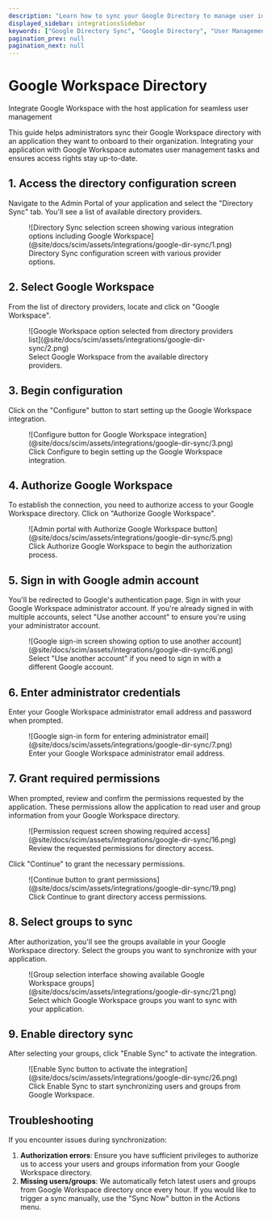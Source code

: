 ```yaml
---
description: "Learn how to sync your Google Directory to manage user identities and access control."
displayed_sidebar: integrationsSidebar
keywords: ["Google Directory Sync", "Google Directory", "User Management", "Access Control", "Identity Management"]
pagination_prev: null
pagination_next: null
---
```


# Google Workspace Directory

<Subtitle>Integrate Google Workspace with the host application for seamless user management</Subtitle>

This guide helps administrators sync their Google Workspace directory with an application they want to onboard to their organization. Integrating your application with Google Workspace automates user management tasks and ensures access rights stay up-to-date.

## 1. Access the directory configuration screen

Navigate to the Admin Portal of your application and select the "Directory Sync" tab. You'll see a list of available directory providers.

<figure>
  ![Directory Sync selection screen showing various integration options including Google Workspace](@site/docs/scim/assets/integrations/google-dir-sync/1.png)
  <figcaption>Directory Sync configuration screen with various provider options.</figcaption>
</figure>

## 2. Select Google Workspace

From the list of directory providers, locate and click on "Google Workspace".

<figure>
  ![Google Workspace option selected from directory providers list](@site/docs/scim/assets/integrations/google-dir-sync/2.png)
  <figcaption>Select Google Workspace from the available directory providers.</figcaption>
</figure>

## 3. Begin configuration

Click on the "Configure" button to start setting up the Google Workspace integration.

<figure>
  ![Configure button for Google Workspace integration](@site/docs/scim/assets/integrations/google-dir-sync/3.png)
  <figcaption>Click Configure to begin setting up the Google Workspace integration.</figcaption>
</figure>

## 4. Authorize Google Workspace

To establish the connection, you need to authorize access to your Google Workspace directory. Click on "Authorize Google Workspace".

<figure>
  ![Admin portal with Authorize Google Workspace button](@site/docs/scim/assets/integrations/google-dir-sync/5.png)
  <figcaption>Click Authorize Google Workspace to begin the authorization process.</figcaption>
</figure>

## 5. Sign in with Google admin account

You'll be redirected to Google's authentication page. Sign in with your Google Workspace administrator account. If you're already signed in with multiple accounts, select "Use another account" to ensure you're using your administrator account.

<figure>
  ![Google sign-in screen showing option to use another account](@site/docs/scim/assets/integrations/google-dir-sync/6.png)
  <figcaption>Select "Use another account" if you need to sign in with a different Google account.</figcaption>
</figure>

## 6. Enter administrator credentials

Enter your Google Workspace administrator email address and password when prompted.

<figure>
  ![Google sign-in form for entering administrator email](@site/docs/scim/assets/integrations/google-dir-sync/7.png)
  <figcaption>Enter your Google Workspace administrator email address.</figcaption>
</figure>

## 7. Grant required permissions

When prompted, review and confirm the permissions requested by the application. These permissions allow the application to read user and group information from your Google Workspace directory.

<figure>
  ![Permission request screen showing required access](@site/docs/scim/assets/integrations/google-dir-sync/16.png)
  <figcaption>Review the requested permissions for directory access.</figcaption>
</figure>

Click "Continue" to grant the necessary permissions.

<figure>
  ![Continue button to grant permissions](@site/docs/scim/assets/integrations/google-dir-sync/19.png)
  <figcaption>Click Continue to grant directory access permissions.</figcaption>
</figure>

## 8. Select groups to sync

After authorization, you'll see the groups available in your Google Workspace directory. Select the groups you want to synchronize with your application.

<figure>
  ![Group selection interface showing available Google Workspace groups](@site/docs/scim/assets/integrations/google-dir-sync/21.png)
  <figcaption>Select which Google Workspace groups you want to sync with your application.</figcaption>
</figure>

## 9. Enable directory sync

After selecting your groups, click "Enable Sync" to activate the integration.

<figure>
  ![Enable Sync button to activate the integration](@site/docs/scim/assets/integrations/google-dir-sync/26.png)
  <figcaption>Click Enable Sync to start synchronizing users and groups from Google Workspace.</figcaption>
</figure>

## Troubleshooting

If you encounter issues during synchronization:

1. **Authorization errors**: Ensure you have sufficient privileges to authorize us to access your users and groups information from your Google Workspace directory.
2. **Missing users/groups**: We automatically fetch latest users and groups from Google Workspace directory once every hour. If you would like to trigger a sync manually, use the "Sync Now" button in the Actions menu.
